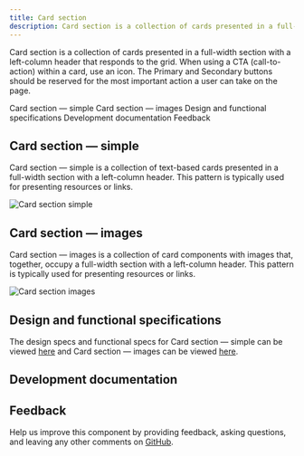 ```yaml
---
title: Card section
description: Card section is a collection of cards presented in a full-width section with a left-column header that responds to the grid. When using a CTA (call-to-action) within a card, use an icon. The Primary and Secondary buttons should be reserved for the most important action a user can take on the page.
---
```



<PageDescription>

Card section is a collection of cards presented in a full-width section with a left-column header that responds to the grid. When using a CTA (call-to-action) within a card, use an icon. The Primary and Secondary buttons should be reserved for the most important action a user can take on the page.

</PageDescription>

<AnchorLinks>

<AnchorLink>Card section &mdash; simple</AnchorLink>
<AnchorLink>Card section &mdash; images</AnchorLink>
<AnchorLink>Design and functional specifications</AnchorLink>
<AnchorLink>Development documentation</AnchorLink>
<AnchorLink>Feedback</AnchorLink>

</AnchorLinks>

## Card section &mdash; simple

Card section &mdash; simple is a collection of text-based cards presented in a full-width section with a left-column header. This pattern is typically used for presenting resources or links.

![Card section simple](../../images/pattern/card-section/card-section-simple.jpg)

## Card section &mdash; images

Card section &mdash; images is a collection of card components with images that, together, occupy a full-width section with a left-column header. This pattern is typically used for presenting resources or links.

![Card section images](../../images/pattern/card-section/card-section-images.jpg)

## Design and functional specifications

The design specs and functional specs for Card section &mdash; simple can be viewed <a href="https://ibm.box.com/s/6prfrgt7dftdg47ejy3q3m4x7h47kbmo" target="_blank">here</a> and Card section &mdash; images can be viewed <a href="https://ibm.box.com/s/u4acyo9oeqya8xidimxtidh8k8y08fza" target="_blank">here</a>.

## Development documentation

<ComponentStatus name="Card section" type="layout" />

## Feedback

Help us improve this component by providing feedback, asking questions, and leaving any other comments on <a href="https://github.com/carbon-design-system/ibm-dotcom-library" target="_blank">GitHub</a>.
